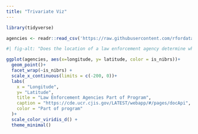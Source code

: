 ```yaml
---
title: "Trivariate Viz"
---
```

```r
library(tidyverse)
```

```r
agencies <- readr::read_csv('https://raw.githubusercontent.com/rfordatascience/tidytuesday/main/data/2025/2025-02-18/agencies.csv')
```

```r
#| fig-alt: "Does the location of a law enforcement agency determine whether or not they are part of the FBI program?"

ggplot(agencies, aes(x=longitude, y= latitude, color = is_nibrs))+
  geom_point()+
  facet_wrap(~is_nibrs) + 
  scale_x_continuous(limits = c(-200, 0))+
  labs(
    x = "Longitude",
    y= "Latitude",
    title = "Law Enforcement Agencies Part of Program",
    caption = "https://cde.ucr.cjis.gov/LATEST/webapp/#/pages/docApi",
    color = "Part of program"
  )+
  scale_color_viridis_d() +
  theme_minimal()

```



